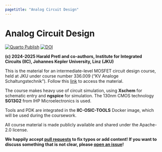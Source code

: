 ```yaml
---
pagetitle: "Analog Circuit Design"
---
```


# Analog Circuit Design

[![Quarto Publish](https://github.com/iic-jku/analog-circuit-design/actions/workflows/quarto-publish.yml/badge.svg?branch=main)](https://github.com/iic-jku/analog-circuit-design/actions/workflows/quarto-publish.yml)
[![DOI](https://zenodo.org/badge/830446772.svg)](https://doi.org/10.5281/zenodo.14387481)

**(c) 2024-2025 Harald Pretl and co-authors, Institute for Integrated Circuits (IIC), Johannes Kepler University, Linz (JKU)**

This is the material for an intermediate-level MOSFET circuit design course, held at JKU under course number 336.009 ("KV Analoge Schaltungstechnik"). Follow this [link](content.qmd) to access the material.

The course makes heavy use of circuit simulation, using **Xschem** for schematic entry and **ngspice** for simulation. The 130nm CMOS technology **SG13G2** from IHP Microelectronics is used.

Tools and PDK are integrated in the **IIC-OSIC-TOOLS** Docker image, which will be used during the coursework.

All course material is made publicly available and shared under the Apache-2.0 license.

**We happily accept [pull requests](https://github.com/iic-jku/analog-circuit-design/pulls) to fix typos or add content! If you want to discuss something that is not clear, please [open an issue](https://github.com/iic-jku/analog-circuit-design/issues/new)!**
